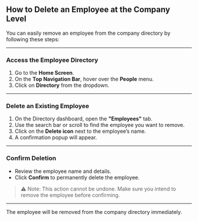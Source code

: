 ## **How to Delete an Employee at the Company Level**

You can easily remove an employee from the company directory by following these steps:

---

### **Access the Employee Directory**

1. Go to the **Home Screen**.
2. On the **Top Navigation Bar**, hover over the **People** menu.
3. Click on **Directory** from the dropdown.

---

### **Delete an Existing Employee**

1. On the Directory dashboard, open the **"Employees"** tab.
2. Use the search bar or scroll to find the employee you want to remove.
3. Click on the **Delete icon** next to the employee’s name.
4. A confirmation popup will appear.

---

### **Confirm Deletion**

- Review the employee name and details.
- Click **Confirm** to permanently delete the employee.

> ⚠️ Note: This action cannot be undone. Make sure you intend to remove the employee before confirming.
>

---

The employee will be removed from the company directory immediately.
